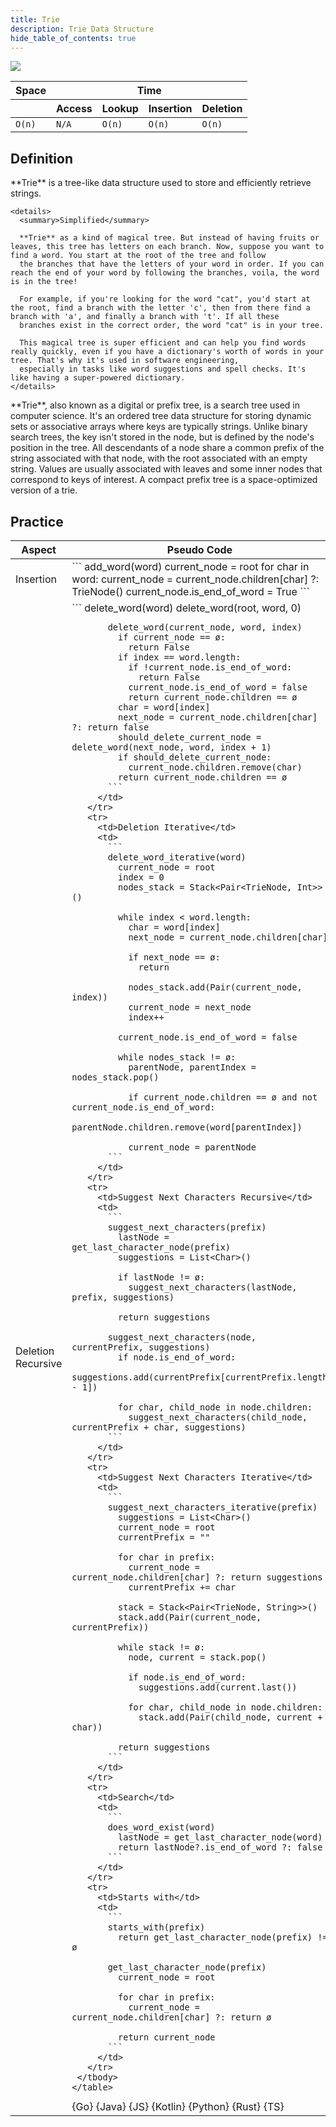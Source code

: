 ```yaml
---
title: Trie
description: Trie Data Structure
hide_table_of_contents: true
---
```




![](./assets/trie/trie.svg)

<table>
  <thead>
    <tr>
      <th>Space</th>
      <th colspan="6">Time</th>
    </tr>
    <tr>
      <th></th>
      <th>Access</th>
      <th>Lookup</th>
      <th>Insertion</th>
      <th>Deletion</th>
    </tr>
  </thead>
  <tbody>
    <tr>
      <td>
        <code className="fair">O(n)</code>
      </td>
      <td>
        <code className="na">N/A</code>
      </td>
      <td>
        <code className="fair">O(n)</code>
      </td>
      <td>
        <code className="fair">O(n)</code>
      </td>
      <td>
        <code className="fair">O(n)</code>
      </td>
    </tr>
  </tbody>
</table>

## Definition

<Tabs>
  <TabItem value="short" label="Short">
    **Trie** is a tree-like data structure used to store and efficiently retrieve strings.

    <details>
      <summary>Simplified</summary>

      **Trie** as a kind of magical tree. But instead of having fruits or leaves, this tree has letters on each branch. Now, suppose you want to find a word. You start at the root of the tree and follow
      the branches that have the letters of your word in order. If you can reach the end of your word by following the branches, voila, the word is in the tree!

      For example, if you're looking for the word "cat", you'd start at the root, find a branch with the letter 'c', then from there find a branch with 'a', and finally a branch with 't'. If all these
      branches exist in the correct order, the word "cat" is in your tree.

      This magical tree is super efficient and can help you find words really quickly, even if you have a dictionary's worth of words in your tree. That's why it's used in software engineering,
      especially in tasks like word suggestions and spell checks. It's like having a super-powered dictionary.
    </details>

  </TabItem>
  <TabItem value="detailed" label="Detailed">
    **Trie**, also known as a digital or prefix tree, is a search tree used in computer science. It's an ordered tree data structure for storing dynamic sets or associative arrays where keys are
    typically strings. Unlike binary search trees, the key isn't stored in the node, but is defined by the node's position in the tree. All descendants of a node share a common prefix of the string
    associated with that node, with the root associated with an empty string. Values are usually associated with leaves and some inner nodes that correspond to keys of interest. A compact prefix tree
    is a space-optimized version of a trie.
  </TabItem>
</Tabs>

## Practice

<Tabs>
  <TabItem value="practice" label="Practice">
    <table>
      <thead>
      <tr>
        <th>Aspect</th>
        <th>Pseudo Code</th>
      </tr>
      </thead>
     <tbody>
       <tr>
         <td>Insertion</td>
         <td>
           ```
           add_word(word)
             current_node = root
             for char in word:
               current_node = current_node.children[char] ?: TrieNode()
             current_node.is_end_of_word = True
           ```
         </td>
       </tr>
       <tr>
         <td>Deletion Recursive</td>
         <td>
           ```
           delete_word(word)
             delete_word(root, word, 0)

           delete_word(current_node, word, index)
             if current_node == ø:
               return False
             if index == word.length:
               if !current_node.is_end_of_word:
                 return False
               current_node.is_end_of_word = false
               return current_node.children == ø
             char = word[index]
             next_node = current_node.children[char] ?: return false
             should_delete_current_node = delete_word(next_node, word, index + 1)
             if should_delete_current_node:
               current_node.children.remove(char)
             return current_node.children == ø
           ```
         </td>
       </tr>
       <tr>
         <td>Deletion Iterative</td>
         <td>
           ```
           delete_word_iterative(word)
             current_node = root
             index = 0
             nodes_stack = Stack<Pair<TrieNode, Int>>()

             while index < word.length:
               char = word[index]
               next_node = current_node.children[char]

               if next_node == ø:
                 return

               nodes_stack.add(Pair(current_node, index))
               current_node = next_node
               index++

             current_node.is_end_of_word = false

             while nodes_stack != ø:
               parentNode, parentIndex = nodes_stack.pop()

               if current_node.children == ø and not current_node.is_end_of_word:
                 parentNode.children.remove(word[parentIndex])

               current_node = parentNode
           ```
         </td>
       </tr>
       <tr>
         <td>Suggest Next Characters Recursive</td>
         <td>
           ```
           suggest_next_characters(prefix)
             lastNode = get_last_character_node(prefix)
             suggestions = List<Char>()

             if lastNode != ø:
               suggest_next_characters(lastNode, prefix, suggestions)

             return suggestions

           suggest_next_characters(node, currentPrefix, suggestions)
             if node.is_end_of_word:
               suggestions.add(currentPrefix[currentPrefix.length - 1])

             for char, child_node in node.children:
               suggest_next_characters(child_node, currentPrefix + char, suggestions)
           ```
         </td>
       </tr>
       <tr>
         <td>Suggest Next Characters Iterative</td>
         <td>
           ```
           suggest_next_characters_iterative(prefix)
             suggestions = List<Char>()
             current_node = root
             currentPrefix = ""

             for char in prefix:
               current_node = current_node.children[char] ?: return suggestions
               currentPrefix += char

             stack = Stack<Pair<TrieNode, String>>()
             stack.add(Pair(current_node, currentPrefix))

             while stack != ø:
               node, current = stack.pop()

               if node.is_end_of_word:
                 suggestions.add(current.last())

               for char, child_node in node.children:
                 stack.add(Pair(child_node, current + char))

             return suggestions
           ```
         </td>
       </tr>
       <tr>
         <td>Search</td>
         <td>
           ```
           does_word_exist(word)
             lastNode = get_last_character_node(word)
             return lastNode?.is_end_of_word ?: false
           ```
         </td>
       </tr>
       <tr>
         <td>Starts with</td>
         <td>
           ```
           starts_with(prefix)
             return get_last_character_node(prefix) != ø

           get_last_character_node(prefix)
             current_node = root

             for char in prefix:
               current_node = current_node.children[char] ?: return ø

             return current_node
           ```
         </td>
       </tr>
     </tbody>
    </table>

  </TabItem>
  <TabItem value="solution" label="Solution">
    <Tabs queryString="code">
      <TabItem value="go" label="" attributes={{title: "Go Lang", className: "code_lang go m"}}><CodeBlock language="go">{Go}</CodeBlock></TabItem>
      <TabItem value="java" label="" attributes={{title: "Java", className: "code_lang java m"}}><CodeBlock language="java">{Java}</CodeBlock></TabItem>
      <TabItem value="js" label="" attributes={{title: "JavaScript", className: "code_lang js m"}}><CodeBlock language="js">{JS}</CodeBlock></TabItem>
      <TabItem value="kotlin" label="" attributes={{title: "Kotlin", className: "code_lang kotlin m"}}><CodeBlock language="kotlin">{Kotlin}</CodeBlock></TabItem>
      <TabItem value="python" label="" attributes={{title: "Python", className: "code_lang python m"}}><CodeBlock language="python">{Python}</CodeBlock></TabItem>
      <TabItem value="rust" label="" attributes={{title: "Rust", className: "code_lang rust m"}}><CodeBlock language="rust">{Rust}</CodeBlock></TabItem>
      <TabItem value="ts" label="" attributes={{title: "TypeScript", className: "code_lang ts m"}}><CodeBlock language="ts">{TS}</CodeBlock></TabItem>
    </Tabs>
  </TabItem>
</Tabs>
